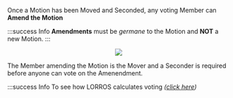 
Once a Motion has been Moved and Seconded, any voting Member can **Amend the Motion**

:::success Info
**Amendments** must be _germane_ to the Motion and **NOT** a new Motion.
:::

<center>
	<img src={useBaseUrl('/img/meetings/amend-1.jpg')} />
</center>

The Member amending the Motion is the Mover and a Seconder is required before anyone can vote on the Amenendment.

:::success Info
To see how LORROS calculates voting _([click here](../during/voting))_
